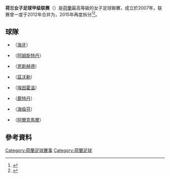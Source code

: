 {{Infobox football league
| name                 = 荷兰女子足球甲级联赛<br>Vrouwen Eredivisie 
| image                = 
| pixels               = 
| country              = {{NED}}
| confed               = [[UEFA|UEFA]]
| organiser            = [[皇家荷蘭足球協會|皇家荷蘭足球協會]]
| founded              = 2007年3月20日
| first                = 2007–08
| folded               = 
| divisions            = 
| teams                = 8
| feeds                = 
| promotion            = 
| relegation           = 無降級
| levels               = 1
| domest_cup           = [[KNVB_Women's_Cup|KNVB Women's Cup]]
| confed_cup           = [[欧足联女子冠军联赛|欧足联女子冠军联赛]]
| champions            = {{link-en|特温特女子足球俱乐部|FC Twente Vrouwen|特溫特}} (第3次)
| season               = 2018-19
| most successful club = {{link-en|阿爾克馬爾女子足球俱樂部|VV Alkmaar|AZ}}<br>{{link-en|特温特女子足球俱乐部|FC Twente Vrouwen|特溫特}}<br>(3次) 
| sponsorship_name     = 
| tv                   =
| website              = [https://vrouweneredivisie.nl/ Official website]
| current              = {{link-en|2020–21荷兰女子足球甲级联赛|2020–21 Eredivisie (women)}}
}}

'''荷兰女子足球甲级联赛'''（{{lang-nl|Vrouwen Eredivisie}}）是[[荷蘭|荷蘭]]最高等級的女子足球聯賽，成立於2007年。联赛曾一度于2012年合并为{{le|比利时-荷兰足球联盟|BeNe League}}，2015年再度拆分<ref>{{cite news |last=Baxter |first=Kevin |date=2019-07-04 |title=Netherlands looks to add Women's World Cup title to European championship |url=https://www.latimes.com/sports/soccer/la-sp-usa-netherlands-world-cup-final-20190704-story.html |work=Los Angeles Times |access-date=2019-07-06 |archive-url=https://web.archive.org/web/20190706055839/https://www.latimes.com/sports/soccer/la-sp-usa-netherlands-world-cup-final-20190704-story.html |archive-date=2019-07-06 |dead-url=no }}</ref><ref>{{cite web |title=Women's Eredivisie |url=https://www.knvb.com/competitions/womens-eredivisie |publisher=Royal Dutch Football Association |access-date=2019-07-07 |archive-url=https://web.archive.org/web/20190425133439/https://www.knvb.com/competitions/womens-eredivisie |archive-date=2019-04-25 |dead-url=yes }}</ref>。

==球隊==
*{{link-en|ADO海牙女子足球俱乐部|ADO Den Haag Vrouwen}}（[[海牙|海牙]]）
*{{link-en|阿贾克斯女子足球俱乐部|AFC Ajax Vrouwen}}（[[阿姆斯特丹|阿姆斯特丹]]）
*{{link-en|特温特女子足球俱乐部|FC Twente Vrouwen}}（[[恩斯赫德|恩斯赫德]]）
*{{link-en|PEC施禾利女子足球俱樂部|PEC Zwolle Vrouwenn}}（[[茲沃勒|茲沃勒]]）
*{{link-en|PSV燕豪芬女子足球俱樂部|PSV Vrouwen}}（[[埃因霍溫|埃因霍溫]]）
*{{link-en|精英女子職業足球基金會|SBV Excelsior (women)}}（[[鹿特丹|鹿特丹]]）
*{{link-en|海倫芬女子足球俱樂部|SC Heerenveen (women)}}（[[海倫芬|海倫芬]]）
*{{link-en|阿爾克馬爾女子足球俱樂部|VV Alkmaar}}（[[阿爾克馬爾|阿爾克馬爾]]）

==參考資料==
{{reflist}}

[[Category:荷蘭足球賽事|Category:荷蘭足球賽事]]
[[Category:荷蘭足球|Category:荷蘭足球]]